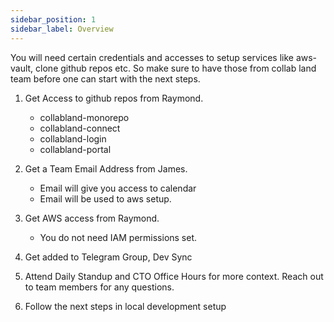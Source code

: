 ```yaml
---
sidebar_position: 1
sidebar_label: Overview
---
```



<Overview />
You will need certain credentials and accesses to setup services like aws-vault, clone github repos etc. So make sure to have those from collab land team before one can start with the next steps.

1. Get Access to github repos from Raymond.
    - collabland-monorepo
    - collabland-connect
    - collabland-login
    - collabland-portal

2. Get a Team Email Address from James.
    - Email will give you access to calendar
    - Email will be used to aws setup.

3. Get AWS access from Raymond.
    - You do not need IAM permissions set.

4. Get added to Telegram Group, Dev Sync

5. Attend Daily Standup and CTO Office Hours for more context. Reach out to team members for any questions.

5. Follow the next steps in local development setup
